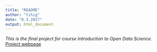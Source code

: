 ```yaml
---
title: "README"
author: "tihig"
date: "8.3.2017"
output: html_document
---
```


*This is the final project for course Introduction to Open Data Science. *
[Project webpage](https://tihig.github.io/IODS-final/)
